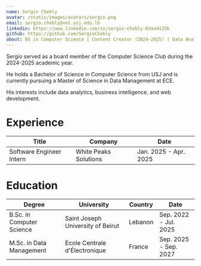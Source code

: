 ```yaml
---
name: Sergio Chebly
avatar: /static/images/avatars/sergio.png
email: sergio.chebly@net.usj.edu.lb
linkedin: https://www.linkedin.com/in/sergio-chebly-03aa4125b
github: https://github.com/SergioChebly
about: BS in Computer Science | Content Creator (2024-2025) | Data Analytics and Business Intelligence
---
```


Sergio served as a board member of the Computer Science Club during the 2024-2025 academic year.

He holds a Bachelor of Science in Computer Science from USJ and is currently pursuing a Master of Science in Data Management at ECE.

His interests include data analytics, business intelligence, and web development.

<h1>Experience</h1>

| Title                    | Company               | Date                  |
| ------------------------ | --------------------- | --------------------- |
| Software Engineer Intern | White Peaks Solutions | Jan. 2025 - Apr. 2025 |

<h1>Education</h1>

| Degree                    | University                        | Country | Date                  |
| ------------------------- | --------------------------------- | ------- | --------------------- |
| B.Sc. in Computer Science | Saint Joseph University of Beirut | Lebanon | Sep. 2022 - Jul. 2025 |
| M.Sc. in Data Management  | Ecole Centrale d'Électronique     | France  | Sep. 2025 - Sep. 2027 |
